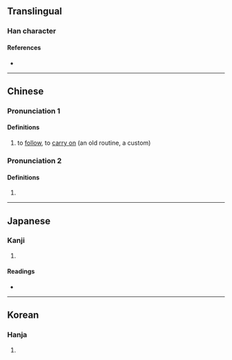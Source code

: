 {{character info}}
==Translingual==

===Han character===
{{Han char|rn=9|rad=人|as=17|sn=19|four=20232|canj=OYRV|ids=⿰亻襄}}

====References====
* {{Han ref|kx=0121.270|dkj=01297|dj=0256.130|hdz=10237.120|uh=5134|ud=20788|bh=F1EB|bd=61931}}

----

==Chinese==
{{zh-forms}}

===Pronunciation 1===
{{zh-pron
|m=ráng
|m-s=
|dg=
|c=joeng4
|c-t=
|g=
|h=pfs=
|j=
|mb=
|md=
|mn=jiông
|mn-t=
|w=
|x=
|mc=y
|oc=y
|cat=v
}}

====Definitions====
{{zh-hanzi}}

# to [[follow]], to [[carry on]] (an old routine, a custom)

===Pronunciation 2===
{{zh-pron
|m=xiāng
|mn=siong
|cat=
}}

====Definitions====
{{zh-hanzi}}

# {{zh-only|儴佯|[[wander]] [[around]], [[linger]]}}

----

==Japanese==

===Kanji===
{{ja-kanji|grade=|rs=人17}}

# {{rfdef|ja|sort=人17}}

====Readings====
* {{ja-readings|on=[[しょう]] (shō), [[そう]] (sō)|kun=[[よる]] (yoru), [[さまよう]] (samayou)}}

----

==Korean==

===Hanja===
{{ko-hanja|hangeul=상|rv=sang|mr=sang}}

# {{rfdef|ko|sort=人17}}